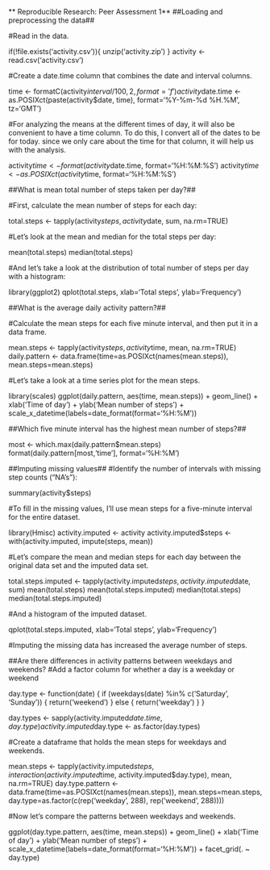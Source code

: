 

** Reproducible Research: Peer Assessment 1**
##Loading and preprocessing the data##

#Read in the data.

if(!file.exists('activity.csv')){
    unzip('activity.zip')
}
activity <- read.csv('activity.csv')

#Create a date.time column that combines the date and interval columns.

time <- formatC(activity$interval / 100, 2, format='f')
activity$date.time <- as.POSIXct(paste(activity$date, time),
                                 format='%Y-%m-%d %H.%M',
                                 tz='GMT')

#For analyzing the means at the different times of day, it will also be convenient to have a time column. To do this, I convert all of the dates to be for today. since we only care about the time for that column, it will help us with the analysis.

activity$time <- format(activity$date.time, format='%H:%M:%S')
activity$time <- as.POSIXct(activity$time, format='%H:%M:%S')



##What is mean total number of steps taken per day?##

#First, calculate the mean number of steps for each day:

total.steps <- tapply(activity$steps, activity$date, sum, na.rm=TRUE)

#Let's look at the mean and median for the total steps per day:

mean(total.steps)
median(total.steps)

#And let's take a look at the distribution of total number of steps per day with a histogram:

library(ggplot2)
qplot(total.steps, xlab='Total steps', ylab='Frequency')



##What is the average daily activity pattern?##

#Calculate the mean steps for each five minute interval, and then put it in a data frame.

mean.steps <- tapply(activity$steps, activity$time, mean, na.rm=TRUE)
daily.pattern <- data.frame(time=as.POSIXct(names(mean.steps)),
                            mean.steps=mean.steps)

#Let's take a look at a time series plot for the mean steps.

library(scales)
ggplot(daily.pattern, aes(time, mean.steps)) + 
    geom_line() +
    xlab('Time of day') +
    ylab('Mean number of steps') +
    scale_x_datetime(labels=date_format(format='%H:%M'))

##Which five minute interval has the highest mean number of steps?##

most <- which.max(daily.pattern$mean.steps)
format(daily.pattern[most,'time'], format='%H:%M')



##Imputing missing values##
#Identify the number of intervals with missing step counts ("NA's"):

summary(activity$steps)

#To fill in the missing values, I'll use mean steps for a five-minute interval for the entire dataset.

library(Hmisc)
activity.imputed <- activity
activity.imputed$steps <- with(activity.imputed, impute(steps, mean))

#Let's compare the mean and median steps for each day between the original data set and the imputed data set.

total.steps.imputed <- tapply(activity.imputed$steps, 
                              activity.imputed$date, sum)
mean(total.steps)
mean(total.steps.imputed)
median(total.steps)
median(total.steps.imputed)

#And a histogram of the imputed dataset.

qplot(total.steps.imputed, xlab='Total steps', ylab='Frequency')

#Imputing the missing data has increased the average number of steps. 



##Are there differences in activity patterns between weekdays and weekends?
#Add a factor column for whether a day is a weekday or weekend

day.type <- function(date) {
    if (weekdays(date) %in% c('Saturday', 'Sunday')) {
        return('weekend')
    } else {
        return('weekday')
    }
}

day.types <- sapply(activity.imputed$date.time, day.type)
activity.imputed$day.type <- as.factor(day.types)

#Create a dataframe that holds the mean steps for weekdays and weekends.

mean.steps <- tapply(activity.imputed$steps, 
                     interaction(activity.imputed$time,
                                 activity.imputed$day.type),
                     mean, na.rm=TRUE)
day.type.pattern <- data.frame(time=as.POSIXct(names(mean.steps)),
                               mean.steps=mean.steps,
                               day.type=as.factor(c(rep('weekday', 288),
                                                   rep('weekend', 288))))

#Now let's compare the patterns between weekdays and weekends.

ggplot(day.type.pattern, aes(time, mean.steps)) + 
    geom_line() +
    xlab('Time of day') +
    ylab('Mean number of steps') +
    scale_x_datetime(labels=date_format(format='%H:%M')) +
    facet_grid(. ~ day.type)
